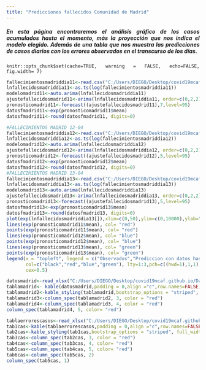 ```yaml
---
title: "Predicciones fallecidos Comunidad de Madrid"
---
```


<div style="text-align: justify">
##### En esta página encontraremos el análisis gráfico de los casos acumulados hasta el momento, más la proyección que nos indica el modelo elegido. Además de una tabla que nos muestra las predicciones de casos diarios con los errores observados en el transcurso de los días. 
<div/>

```rsetup
knitr::opts_chunk$set(cache=TRUE, warning = FALSE, echo=FALSE, fig.width= 7)

```


```r

fallecimientosmadriddia11<-read.csv("C:/Users/DIEGO/Desktop/covid19mcaf.github.io/Datos/Madrid/prediccionesmadriddia11.csv", header = FALSE, sep=";")
lnfallecidosmadriddia11<-as.ts(log(fallecimientosmadriddia11))
modelomadrid11<-auto.arima(lnfallecidosmadriddia11)
ajustefallecidosmadrid11<-arima(lnfallecidosmadriddia11, order=c(0,2,2))
pronosticomadrid11<-forecast((ajustefallecidosmadrid11),7,level=95)
datosfmadrid11<-exp(pronosticomadrid11$mean)
datosfmadrid11<-round(datosfmadrid11, digits=0)
```



```r
#FALLECIMIENTOS MADRID 12-04
fallecimientosmadriddia12<-read.csv("C:/Users/DIEGO/Desktop/covid19mcaf.github.io/Datos/Madrid/prediccionesmadriddia12.csv", header = FALSE, sep=";")
lnfallecidosmadriddia12<-as.ts(log(fallecimientosmadriddia12))
modelomadrid12<-auto.arima(lnfallecidosmadriddia12)
ajustefallecidosmadrid12<-arima(lnfallecidosmadriddia12, order=c(0,2,2))
pronosticomadrid12<-forecast((ajustefallecidosmadrid12),5,level=95)
datosfmadrid12<-exp(pronosticomadrid12$mean)
datosfmadrid12<-round(datosfmadrid12, digits=0)
#FALLECIMIENTOS MADRID 13-04
fallecimientosmadriddia13<-read.csv("C:/Users/DIEGO/Desktop/covid19mcaf.github.io/Datos/Madrid/prediccionesmadriddia13.csv", header = FALSE, sep=";")
lnfallecidosmadriddia13<-as.ts(log(fallecimientosmadriddia13))
modelomadrid13<-auto.arima(lnfallecidosmadriddia13)
ajustefallecidosmadrid13<-arima(lnfallecidosmadriddia13, order=c(0,2,2))
pronosticomadrid13<-forecast((ajustefallecidosmadrid13),5,level=95)
datosfmadrid13<-exp(pronosticomadrid13$mean)
datosfmadrid13<-round(datosfmadrid13, digits=0)
plot(exp(lnfallecidosmadriddia13[]),xlim=c(0,50),ylim=c(0,10000),ylab="Número de fallecimientos", xlab="Días", main="Predicciones fallecimientos", cex.axis=1)
lines(exp(pronosticomadrid11$mean), col= "red")
points(exp(pronosticomadrid11$mean), col= "red")
lines(exp(pronosticomadrid12$mean), col= "blue")
points(exp(pronosticomadrid12$mean), col= "blue")
lines(exp(pronosticomadrid13$mean), col= "green")
points(exp(pronosticomadrid13$mean), col= "green")
legend(x = "topleft", legend = c("Observados","Prediccion con datos hasta el 11/04/2020", "Predicción con datos hasta el 12/04/2020","Prediccion con datos hasta el 13/04/2020"),
       col=c("black","red","blue","green"), lty=1:3,pch=c((hwd=1),1,1),
       cex=0.5)

```

```r
datosmadrid<-read_xlsx("C:/Users/DIEGO/Desktop/covid19mcaf.github.io/Datos/Madrid/tablafallecimientosmadrid.xlsx")
tablamadrid<- kable(datosmadrid,padding = 0,align ="c",row.names=FALSE,knitr.table.format = "html") 
tablamadrid2<-kable_styling(tablamadrid,bootstrap_options = "striped", full_width = F, position = "float_left") 
tablamadrid3<-column_spec(tablamadrid2, 3, color = "red")
tablamadrid4<-column_spec(tablamadrid3, 4, color = "red")
column_spec(tablamadrid4, 5, color= "red")
```


```r
tablaerrorescasos<-read_xlsx("C:/Users/DIEGO/Desktop/covid19mcaf.github.io/Datos/Madrid/tablaerroresfallecimientosmadrid.xlsx")
tab1cas<-kable(tablaerrorescasos,padding = 0,align ="c",row.names=FALSE,knitr.table.format = "html")
tab2cas<-kable_styling(tab1cas,bootstrap_options = "striped", full_width = F, position = "float_left")
tab3cas<-column_spec(tab2cas, 3, color = "red")
tab4cas<-column_spec(tab3cas, 4, color= "red")
tab5cas<-column_spec(tab4cas, 5, color= "red")
tab6cas<-column_spec(tab5cas, 2)
column_spec(tab5cas, 1)
```




